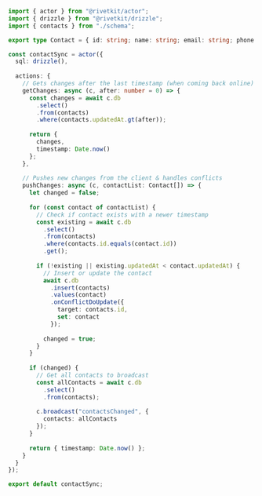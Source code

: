 ```typescript
import { actor } from "@rivetkit/actor";
import { drizzle } from "@rivetkit/drizzle";
import { contacts } from "./schema";

export type Contact = { id: string; name: string; email: string; phone: string; updatedAt: number; }

const contactSync = actor({
  sql: drizzle(),
  
  actions: {
    // Gets changes after the last timestamp (when coming back online)
    getChanges: async (c, after: number = 0) => {
      const changes = await c.db
        .select()
        .from(contacts)
        .where(contacts.updatedAt.gt(after));
      
      return { 
        changes,
        timestamp: Date.now()
      };
    },
    
    // Pushes new changes from the client & handles conflicts
    pushChanges: async (c, contactList: Contact[]) => {
      let changed = false;
      
      for (const contact of contactList) {
        // Check if contact exists with a newer timestamp
        const existing = await c.db
          .select()
          .from(contacts)
          .where(contacts.id.equals(contact.id))
          .get();
        
        if (!existing || existing.updatedAt < contact.updatedAt) {
          // Insert or update the contact
          await c.db
            .insert(contacts)
            .values(contact)
            .onConflictDoUpdate({
              target: contacts.id,
              set: contact
            });
          
          changed = true;
        }
      }
      
      if (changed) {
        // Get all contacts to broadcast
        const allContacts = await c.db
          .select()
          .from(contacts);
        
        c.broadcast("contactsChanged", { 
          contacts: allContacts
        });
      }
      
      return { timestamp: Date.now() };
    }
  }
});

export default contactSync;
```
